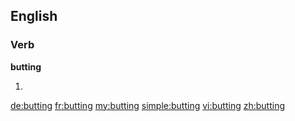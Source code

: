 ==English==

===Verb===
'''butting'''

#{{present participle of|[[butt]]}}

[[de:butting]]
[[fr:butting]]
[[my:butting]]
[[simple:butting]]
[[vi:butting]]
[[zh:butting]]